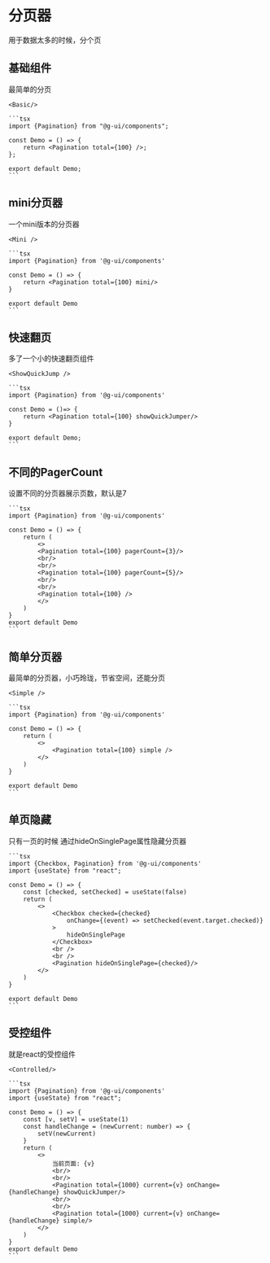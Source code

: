 
# 分页器

用于数据太多的时候，分个页

## 基础组件

最简单的分页

<DemoBlock>

    <Basic/>

    ```tsx
    import {Pagination} from "@g-ui/components";

    const Demo = () => {
        return <Pagination total={100} />;
    };

    export default Demo;
    ```

</DemoBlock>



## mini分页器

一个mini版本的分页器

<DemoBlock>

    <Mini />

    ```tsx
    import {Pagination} from '@g-ui/components'

    const Demo = () => {
        return <Pagination total={100} mini/>
    }

    export default Demo
    ```
</DemoBlock>

## 快速翻页

多了一个小的快速翻页组件

<DemoBlock>

    <ShowQuickJump />

    ```tsx
    import {Pagination} from '@g-ui/components'

    const Demo = ()=> {
        return <Pagination total={100} showQuickJumper/>
    }

    export default Demo;
    ```

</DemoBlock>


## 不同的PagerCount

设置不同的分页器展示页数，默认是7

<DemoBlock>
    <PagerCount />

    ```tsx
    import {Pagination} from '@g-ui/components'

    const Demo = () => {
        return (
            <>
            <Pagination total={100} pagerCount={3}/>
            <br/>
            <br/>
            <Pagination total={100} pagerCount={5}/>
            <br/>
            <br/>
            <Pagination total={100} />
            </>
        )
    }
    export default Demo
    ```
</DemoBlock>

## 简单分页器

最简单的分页器，小巧玲珑，节省空间，还能分页

<DemoBlock>

    <Simple />

    ```tsx
    import {Pagination} from '@g-ui/components'

    const Demo = () => {
        return (
            <>
                <Pagination total={100} simple />
            </>
        )
    }

    export default Demo
    ```
</DemoBlock>

## 单页隐藏

只有一页的时候 通过hideOnSinglePage属性隐藏分页器


<DemoBlock>
    <HideOnSinglePage />

    ```tsx
    import {Checkbox, Pagination} from '@g-ui/components'
    import {useState} from "react";

    const Demo = () => {
        const [checked, setChecked] = useState(false)
        return (
            <>
                <Checkbox checked={checked}
                    onChange={(event) => setChecked(event.target.checked)}
                >
                    hideOnSinglePage
                </Checkbox>
                <br />
                <br />
                <Pagination hideOnSinglePage={checked}/>
            </>
        )
    }

    export default Demo
    ```
</DemoBlock>


## 受控组件

就是react的受控组件


<DemoBlock>

    <Controlled/>

    ```tsx
    import {Pagination} from '@g-ui/components'
    import {useState} from "react";

    const Demo = () => {
        const [v, setV] = useState(1)
        const handleChange = (newCurrent: number) => {
            setV(newCurrent)
        }
        return (
            <>
                当前页面: {v}
                <br/>
                <br/>
                <Pagination total={1000} current={v} onChange={handleChange} showQuickJumper/>
                <br/>
                <br/>
                <Pagination total={1000} current={v} onChange={handleChange} simple/>
            </>
        )
    }
    export default Demo
    ```
</DemoBlock>
